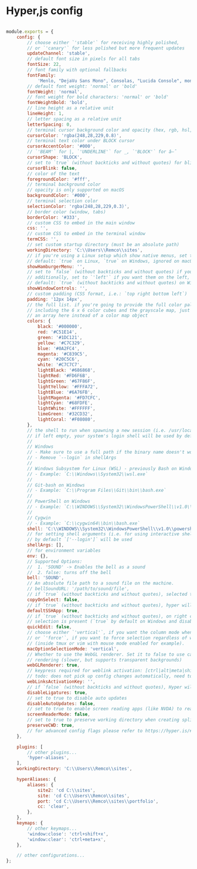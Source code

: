 # Hyper,js config

```js filename="Hyper.js config" copy

module.exports = {
	config: {
		// choose either `'stable'` for receiving highly polished,
		// or `'canary'` for less polished but more frequent updates
		updateChannel: 'stable',
		// default font size in pixels for all tabs
		fontSize: 22,
		// font family with optional fallbacks
		fontFamily:
			'Menlo, "DejaVu Sans Mono", Consolas, "Lucida Console", monospace',
		// default font weight: 'normal' or 'bold'
		fontWeight: 'normal',
		// font weight for bold characters: 'normal' or 'bold'
		fontWeightBold: 'bold',
		// line height as a relative unit
		lineHeight: 1,
		// letter spacing as a relative unit
		letterSpacing: 0,
		// terminal cursor background color and opacity (hex, rgb, hsl, hsv, hwb or cmyk)
		cursorColor: 'rgba(248,28,229,0.8)',
		// terminal text color under BLOCK cursor
		cursorAccentColor: '#000',
		// `'BEAM'` for |, `'UNDERLINE'` for _, `'BLOCK'` for â–ˆ
		cursorShape: 'BLOCK',
		// set to `true` (without backticks and without quotes) for blinking cursor
		cursorBlink: false,
		// color of the text
		foregroundColor: '#fff',
		// terminal background color
		// opacity is only supported on macOS
		backgroundColor: '#000',
		// terminal selection color
		selectionColor: 'rgba(248,28,229,0.3)',
		// border color (window, tabs)
		borderColor: '#333',
		// custom CSS to embed in the main window
		css: '',
		// custom CSS to embed in the terminal window
		termCSS: '',
		// set custom startup directory (must be an absolute path)
		workingDirectory: 'C:\\Users\\Remco\\sites',
		// if you're using a Linux setup which show native menus, set to false
		// default: `true` on Linux, `true` on Windows, ignored on macOS
		showHamburgerMenu: '',
		// set to `false` (without backticks and without quotes) if you want to hide the minimize, maximize and close buttons
		// additionally, set to `'left'` if you want them on the left, like in Ubuntu
		// default: `true` (without backticks and without quotes) on Windows and Linux, ignored on macOS
		showWindowControls: '',
		// custom padding (CSS format, i.e.: `top right bottom left`)
		padding: '12px 14px',
		// the full list. if you're going to provide the full color palette,
		// including the 6 x 6 color cubes and the grayscale map, just provide
		// an array here instead of a color map object
		colors: {
			black: '#000000',
			red: '#C51E14',
			green: '#1DC121',
			yellow: '#C7C329',
			blue: '#0A2FC4',
			magenta: '#C839C5',
			cyan: '#20C5C6',
			white: '#C7C7C7',
			lightBlack: '#686868',
			lightRed: '#FD6F6B',
			lightGreen: '#67F86F',
			lightYellow: '#FFFA72',
			lightBlue: '#6A76FB',
			lightMagenta: '#FD7CFC',
			lightCyan: '#68FDFE',
			lightWhite: '#FFFFFF',
			limeGreen: '#32CD32',
			lightCoral: '#F08080',
		},
		// the shell to run when spawning a new session (i.e. /usr/local/bin/fish)
		// if left empty, your system's login shell will be used by default
		//
		// Windows
		// - Make sure to use a full path if the binary name doesn't work
		// - Remove `--login` in shellArgs
		//
		// Windows Subsystem for Linux (WSL) - previously Bash on Windows
		// - Example: `C:\\Windows\\System32\\wsl.exe`
		//
		// Git-bash on Windows
		// - Example: `C:\\Program Files\\Git\\bin\\bash.exe`
		//
		// PowerShell on Windows
		// - Example: `C:\\WINDOWS\\System32\\WindowsPowerShell\\v1.0\\powershell.exe`
		//
		// Cygwin
		// - Example: `C:\\cygwin64\\bin\\bash.exe`
		shell: 'C:\\WINDOWS\\System32\\WindowsPowerShell\\v1.0\\powershell.exe',
		// for setting shell arguments (i.e. for using interactive shellArgs: `['-i']`)
		// by default `['--login']` will be used
		shellArgs: [],
		// for environment variables
		env: {},
		// Supported Options:
		//  1. 'SOUND' -> Enables the bell as a sound
		//  2. false: turns off the bell
		bell: 'SOUND',
		// An absolute file path to a sound file on the machine.
		// bellSoundURL: '/path/to/sound/file',
		// if `true` (without backticks and without quotes), selected text will automatically be copied to the clipboard
		copyOnSelect: false,
		// if `true` (without backticks and without quotes), hyper will be set as the default protocol client for SSH
		defaultSSHApp: true,
		// if `true` (without backticks and without quotes), on right click selected text will be copied or pasted if no
		// selection is present (`true` by default on Windows and disables the context menu feature)
		quickEdit: false,
		// choose either `'vertical'`, if you want the column mode when Option key is hold during selection (Default)
		// or `'force'`, if you want to force selection regardless of whether the terminal is in mouse events mode
		// (inside tmux or vim with mouse mode enabled for example).
		macOptionSelectionMode: 'vertical',
		// Whether to use the WebGL renderer. Set it to false to use canvas-based
		// rendering (slower, but supports transparent backgrounds)
		webGLRenderer: true,
		// keypress required for weblink activation: [ctrl|alt|meta|shift]
		// todo: does not pick up config changes automatically, need to restart terminal :/
		webLinksActivationKey: '',
		// if `false` (without backticks and without quotes), Hyper will use ligatures provided by some fonts
		disableLigatures: true,
		// set to true to disable auto updates
		disableAutoUpdates: false,
		// set to true to enable screen reading apps (like NVDA) to read the contents of the terminal
		screenReaderMode: false,
		// set to true to preserve working directory when creating splits or tabs
		preserveCWD: true,
		// for advanced config flags please refer to https://hyper.is/#cfg
	},

	plugins: [
		// other plugins...
		'hyper-aliases',
	],
	workingDirectory: 'C:\\Users\\Remco\\sites',

	hyperAliases: {
		aliases: {
			site2: 'cd C:\\sites',
			site: 'cd C:\\Users\\Remco\\sites',
			port: 'cd C:\\Users\\Remco\\sites\\portfolio',
			cc: 'clear',
		},
	},
	keymaps: {
		// other keymaps...
		'window:close': 'ctrl+shift+x',
		'window:clear': 'ctrl+meta+x',
	},

	// other configurations...
};
```